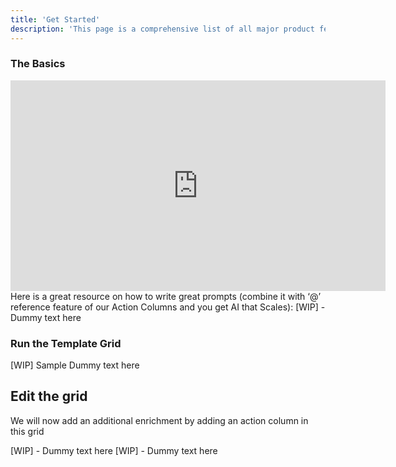 ```yaml
---
title: 'Get Started'
description: 'This page is a comprehensive list of all major product features and their corresponding demos required to get you started:'
---
```


### The Basics

<AccordionGroup>
  <Accordion icon="wand-magic-sparkles" title="Basic Product Walkthrough">
  <iframe
      width="600"
      height="337"
      src="https://www.loom.com/embed/a9045483313d4781973b564dd17d30ba?sid=36a3989d-c734-41ea-88a8-0690b14d80d3"
      title="Hubspot Enrichment"
      frameborder="0"
      allow="accelerometer; autoplay; clipboard-write; encrypted-media; gyroscope; picture-in-picture"
      allowfullscreen
  ></iframe>
    Here is a great resource on how to write great prompts (combine it with ‘@’ reference feature of our Action Columns and you get AI that Scales):
  </Accordion>
  <Accordion icon="wand-magic-sparkles" title="Configured Actions">
    [WIP] - Dummy text here
  </Accordion>
</AccordionGroup>

### Run the Template Grid

[WIP] Sample Dummy text here

## Edit the grid

We will now add an additional enrichment by adding an action column in this grid

<AccordionGroup>
  <Accordion icon="screwdriver-wrench" title="Select the relevant Tool">
    [WIP] - Dummy text here
  </Accordion>
  <Accordion icon="gear" title="Configure the action column tool">
    [WIP] - Dummy text here
  </Accordion>
</AccordionGroup>

